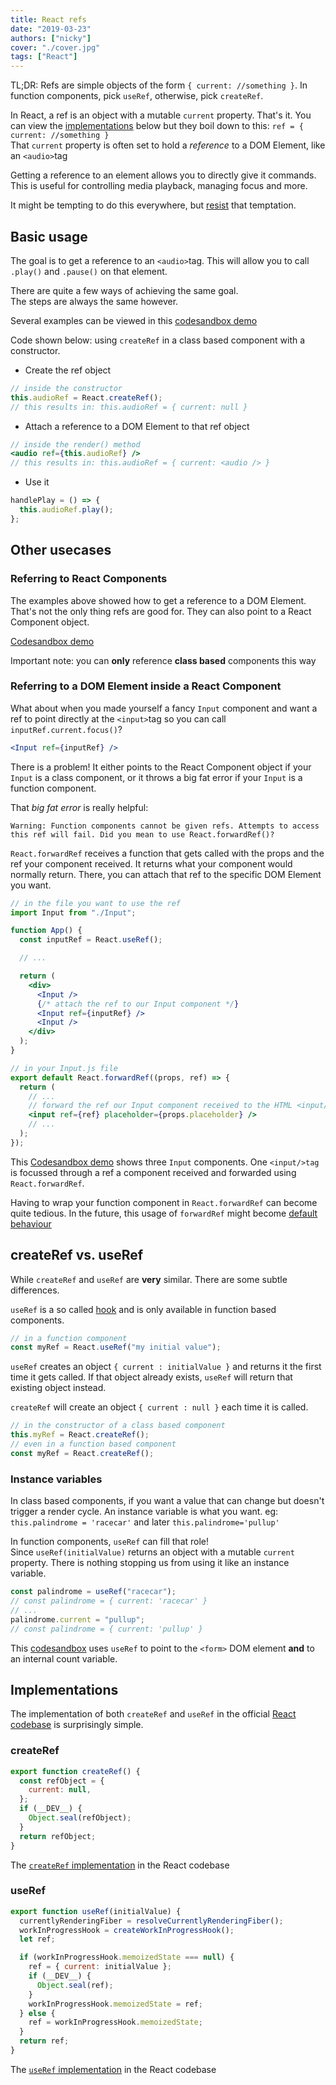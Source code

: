 ```yaml
---
title: React refs
date: "2019-03-23"
authors: ["nicky"]
cover: "./cover.jpg"
tags: ["React"]
---
```


<!-- Cover photo of two reference monitors. A funny joke, as you will undoubtedly agree. -->

<Aside>

TL;DR: Refs are simple objects of the form `{ current: //something }`. In function components, pick `useRef`, otherwise, pick `createRef`.

</Aside>

In React, a ref is an object with a mutable `current` property.
That's it. You can view the [implementations](#implementations) below but they boil down to this: `ref = { current: //something }`  
That `current` property is often set to hold a _reference_ to a DOM Element, like an `<audio>`tag

Getting a reference to an element allows you to directly give it commands.
This is useful for controlling media playback, managing focus and more.

It might be tempting to do this everywhere, but [resist](https://reactjs.org/docs/refs-and-the-dom.html#dont-overuse-refs) that temptation.

## Basic usage

The goal is to get a reference to an `<audio>`tag.
This will allow you to call `.play()` and `.pause()` on that element.

There are quite a few ways of achieving the same goal.  
The steps are always the same however.

Several examples can be viewed in this [codesandbox demo](https://codesandbox.io/s/4jzlzr7937)

<Aside>

Code shown below: using `createRef` in a class based component with a constructor.

</Aside>

- Create the ref object

```jsx
// inside the constructor
this.audioRef = React.createRef();
// this results in: this.audioRef = { current: null }
```

- Attach a reference to a DOM Element to that ref object

```jsx
// inside the render() method
<audio ref={this.audioRef} />
// this results in: this.audioRef = { current: <audio /> }
```

- Use it

```jsx
handlePlay = () => {
  this.audioRef.play();
};
```

## Other usecases

### Referring to React Components

The examples above showed how to get a reference to a DOM Element.
That's not the only thing refs are good for. They can also point to a React Component object.

[Codesandbox demo](https://codesandbox.io/s/9jxqj20wqo?expanddevtools=1&fontsize=14&module=%2Fsrc%2FParentComponent.js&moduleview=1)

Important note: you can **only** reference **class based** components this way

### Referring to a DOM Element inside a React Component

What about when you made yourself a fancy `Input` component and want a ref to point directly at the `<input>`tag so you can call `inputRef.current.focus()`?

```jsx
<Input ref={inputRef} />
```

There is a problem! It either points to the React Component object if your `Input` is a class component, or it throws a big fat error if your `Input` is a function component.

That _big fat error_ is really helpful:

```
Warning: Function components cannot be given refs. Attempts to access this ref will fail. Did you mean to use React.forwardRef()?
```

`React.forwardRef` receives a function that gets called with the props and the ref your component received. It returns what your component would normally return. There, you can attach that ref to the specific DOM Element you want.

```jsx
// in the file you want to use the ref
import Input from "./Input";

function App() {
  const inputRef = React.useRef();

  // ...

  return (
    <div>
      <Input />
      {/* attach the ref to our Input component */}
      <Input ref={inputRef} />
      <Input />
    </div>
  );
}

// in your Input.js file
export default React.forwardRef((props, ref) => {
  return (
    // ...
    // forward the ref our Input component received to the HTML <input/>tag
    <input ref={ref} placeholder={props.placeholder} />
    // ...
  );
});
```

This [Codesandbox demo](https://codesandbox.io/s/pyqq0o9mk7) shows three `Input` components.
One `<input/>tag` is focussed through a ref a component received and forwarded using `React.forwardRef`.

Having to wrap your function component in `React.forwardRef` can become quite tedious.
In the future, this usage of `forwardRef` might become [default behaviour](https://twitter.com/dan_abramov/status/1109512531209584640)

## createRef vs. useRef

While `createRef` and `useRef` are **very** similar. There are some subtle differences.

`useRef` is a so called [hook](https://reactjs.org/docs/hooks-intro.html) and is only available in function based components.

```js
// in a function component
const myRef = React.useRef("my initial value");
```

`useRef` creates an object `{ current : initialValue }` and returns it the first time it gets called. If that object already exists, `useRef` will return that existing object instead.

`createRef` will create an object `{ current : null }` each time it is called.

```js
// in the constructor of a class based component
this.myRef = React.createRef();
// even in a function based component
const myRef = React.createRef();
```

### Instance variables

In class based components, if you want a value that can change but doesn't trigger a render cycle. An instance variable is what you want. eg: `this.palindrome = 'racecar'` and later `this.palindrome='pullup'`

In function components, `useRef` can fill that role!  
Since `useRef(initialValue)` returns an object with a mutable `current` property.
There is nothing stopping us from using it like an instance variable.

```js
const palindrome = useRef("racecar");
// const palindrome = { current: 'racecar' }
// ...
palindrome.current = "pullup";
// const palindrome = { current: 'pullup' }
```

This [codesandbox](https://codesandbox.io/s/vmwxjnv433) uses `useRef` to point to the `<form>` DOM element **and** to an internal count variable.

## Implementations

The implementation of both `createRef` and `useRef` in the official [React codebase](https://github.com/facebook/react) is surprisingly simple.

### createRef

```js
export function createRef() {
  const refObject = {
    current: null,
  };
  if (__DEV__) {
    Object.seal(refObject);
  }
  return refObject;
}
```

The [`createRef` implementation](https://github.com/facebook/react/blob/f33e5790b83dc1ae41b2b7d59d53420e7c8383aa/packages/react/src/ReactCreateRef.js) in the React codebase

### useRef

```js
export function useRef(initialValue) {
  currentlyRenderingFiber = resolveCurrentlyRenderingFiber();
  workInProgressHook = createWorkInProgressHook();
  let ref;

  if (workInProgressHook.memoizedState === null) {
    ref = { current: initialValue };
    if (__DEV__) {
      Object.seal(ref);
    }
    workInProgressHook.memoizedState = ref;
  } else {
    ref = workInProgressHook.memoizedState;
  }
  return ref;
}
```

The [`useRef` implementation](https://github.com/facebook/react/blob/8482cbe22d1a421b73db602e1f470c632b09f693/packages/react-reconciler/src/ReactFiberHooks.js#L500-L515) in the React codebase
